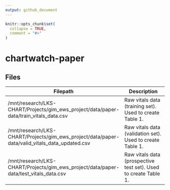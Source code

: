 ```yaml
---
output: github_document
---
```


<!-- README.md is generated from README.Rmd. Please edit that file -->

```r
knitr::opts_chunk$set(
  collapse = TRUE,
  comment = "#>"
)
```

# chartwatch-paper

<!-- badges: start -->
<!-- badges: end -->

## Files

| Filepath | Description | 
| --- | --- |
| /mnt/research/LKS-CHART/Projects/gim_ews_project/data/paper-data/train_vitals_data.csv | Raw vitals data (training set). Used to create Table 1. |
| /mnt/research/LKS-CHART/Projects/gim_ews_project/data/paper-data/valid_vitals_data_updated.csv | Raw vitals data (validation set). Used to create Table 1. |
| /mnt/research/LKS-CHART/Projects/gim_ews_project/data/paper-data/test_vitals_data.csv | Raw vitals data (prospective test set). Used to create Table 1. |